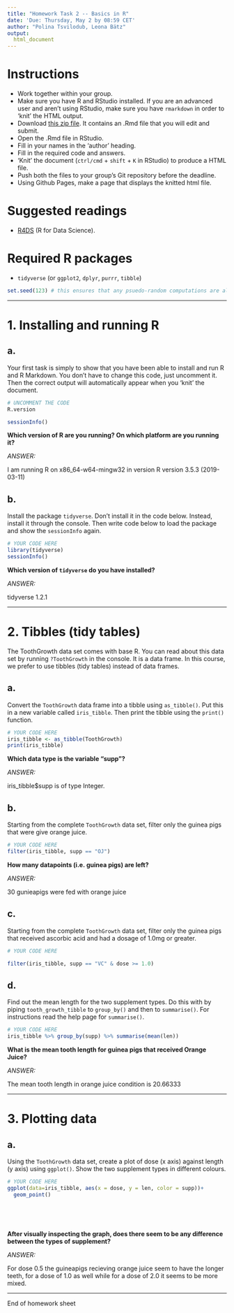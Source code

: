 ```yaml
---
title: "Homework Task 2 -- Basics in R"
date: 'Due: Thursday, May 2 by 08:59 CET'
author: "Polina Tsvilodub, Leona Bätz"
output:
  html_document
---
```


# Instructions
* Work together within your group.
* Make sure you have R and RStudio installed. If you are an advanced user and aren't using RStudio, make sure you have `rmarkdown` in order to 'knit' the HTML output.
* Download [this zip file](https://michael-franke.github.io/XPLab_2019/homework/XPLab_2019_HW2.zip). It contains an .Rmd file that you will edit and submit.
* Open the .Rmd file in RStudio.
* Fill in your names in the 'author' heading.
* Fill in the required code and answers.
* 'Knit' the document (`ctrl/cmd` + `shift` + `K` in RStudio) to produce a HTML file.
* Push both the files to your group's Git repository before the deadline.
* Using Github Pages, make a page that displays the knitted html file.

# Suggested readings
* [R4DS](http://r4ds.had.co.nz/) (R for Data Science).

# Required R packages
* `tidyverse` (or `ggplot2`, `dplyr`, `purrr`, `tibble`)

```r
set.seed(123) # this ensures that any psuedo-random computations are always the same
```

___

# 1. Installing and running R

a.
---

Your first task is simply to show that you have been able to install
and run R and R Markdown.  You don't have to change this code, just
uncomment it. Then the correct output will automatically appear when
you 'knit' the document.


```r

# UNCOMMENT THE CODE
R.version

sessionInfo()
```


**Which version of R are you running? On which platform are you running it?**

*ANSWER:*

I am running R on x86_64-w64-mingw32 in version R version 3.5.3 (2019-03-11)


b.
---

Install the package `tidyverse`. Don't install it in the code
below. Instead, install it through the console. Then write code below
to load the package and show the `sessionInfo` again.


```r

# YOUR CODE HERE
library(tidyverse)
sessionInfo()
```


**Which version of `tidyverse` do you have installed?**

*ANSWER:*

tidyverse 1.2.1


___

# 2. Tibbles (tidy tables)


The ToothGrowth data set comes with base R. You can read about this data set
by running `?ToothGrowth` in the console. It is a data frame. In this
course, we prefer to use tibbles (tidy tables) instead of data frames.

a.
---

Convert the `ToothGrowth` data frame into a tibble using `as_tibble()`. Put
this in a new variable called `iris_tibble`. Then print the tibble
using the `print()` function.

```r

# YOUR CODE HERE
iris_tibble <- as_tibble(ToothGrowth)
print(iris_tibble)
```



**Which data type is the variable "supp"?**

*ANSWER:*

iris_tibble$supp is of type Integer.


b.
---

Starting from the complete `ToothGrowth` data set, filter only the guinea pigs
that were give orange juice.

```r

# YOUR CODE HERE
filter(iris_tibble, supp == "OJ")

```

**How many datapoints (i.e. guinea pigs) are left?**

*ANSWER:*

30 gunieapigs were fed with orange juice



c.
---

Starting from the complete `ToothGrowth` data set, filter only the guinea pigs
that received ascorbic acid and had a dosage of 1.0mg or greater.

```r

# YOUR CODE HERE

filter(iris_tibble, supp == "VC" & dose >= 1.0)

```



d.
---

Find out the mean length for the two supplement types. Do this with by
piping `tooth_growth_tibble` to `group_by()` and then to `summarise()`.  For
instructions read the help page for `summarise()`.

```r

# YOUR CODE HERE
iris_tibble %>% group_by(supp) %>% summarise(mean(len))

```


**What is the mean tooth length for guinea pigs that received Orange Juice?**

*ANSWER:*

The mean tooth length in orange juice condition is 20.66333


___

# 3. Plotting data


a.
---

Using the `ToothGrowth` data set, create a plot of dose (x
axis) against length (y axis) using `ggplot()`. Show the two
supplement types in different colours.

```r

# YOUR CODE HERE
ggplot(data=iris_tibble, aes(x = dose, y = len, color = supp))+ 
  geom_point() 
      
  
  
  

```


**After visually inspecting the graph, does there seem to be any difference between the types of supplement?**

*ANSWER:*

For dose 0.5 the guineapigs recieving orange juice seem to have the longer teeth, for a dose of 1.0 as well while for a dose of 2.0 it seems to be more mixed.

___

End of homework sheet
